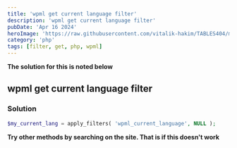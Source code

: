 ```yaml
---
title: 'wpml get current language filter'
description: 'wpml get current language filter'
pubDate: 'Apr 16 2024'
heroImage: 'https://raw.githubusercontent.com/vitalik-hakim/TABLES404/main/error_b/php.png'
category: 'php'
tags: [filter, get, php, wpml]
---
```


**The solution for this is noted below**

## wpml get current language filter

### Solution

```php
$my_current_lang = apply_filters( 'wpml_current_language', NULL );
```

**Try other methods by searching on the site. That is if this doesn't work**
